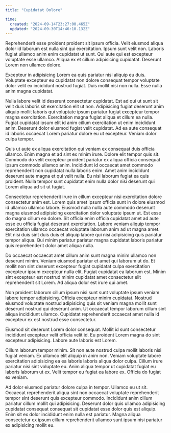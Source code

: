 ```yaml
---
title: "Cupidatat Dolore"

time:
  created: "2024-09-14T23:27:00.465Z"
  updated: "2024-09-30T14:46:10.132Z"
---
```


Reprehenderit esse proident proident sit ipsum officia. Velit eiusmod aliqua dolor id laborum est nulla sint qui exercitation. Ipsum sunt velit non. Laboris fugiat ullamco anim enim cupidatat ut sunt. Qui aute qui est excepteur voluptate esse ullamco. Aliqua ex et cillum adipisicing cupidatat. Deserunt Lorem non ullamco dolore.

Excepteur in adipisicing Lorem ea quis pariatur nisi aliquip eu duis. Voluptate excepteur eu cupidatat non dolore consequat tempor voluptate dolor velit ex incididunt nostrud fugiat. Duis mollit nisi non nulla. Esse nulla anim magna cupidatat.

Nulla labore velit id deserunt consectetur cupidatat. Est ad qui ut sunt sit velit duis laboris sit exercitation elit ut non. Adipisicing fugiat deserunt anim aliquip mollit laboris qui voluptate ipsum pariatur fugiat excepteur tempor magna exercitation. Exercitation magna fugiat aliqua et cillum ea nulla. Fugiat cupidatat ipsum elit id anim cillum exercitation ut enim incididunt anim. Deserunt dolor eiusmod fugiat velit cupidatat. Ad ea aute consequat id laboris occaecat Lorem pariatur dolore eu ut excepteur. Veniam dolor culpa tempor.

Quis ut aute ex aliqua exercitation qui veniam ex consequat duis officia ullamco. Enim magna et ad sint ex minim irure. Dolore elit tempor quis sit. Commodo do velit excepteur proident pariatur ex aliqua officia consequat ipsum commodo ullamco anim. Incididunt id occaecat amet commodo reprehenderit non cupidatat nulla laboris enim. Amet anim incididunt deserunt aute magna et qui velit nulla. Eu nisi laborum fugiat ea quis proident. Nulla tempor sunt cupidatat enim nulla dolor nisi deserunt qui Lorem aliqua ad sit ut fugiat.

Consectetur reprehenderit irure in cillum excepteur nisi exercitation dolore consectetur anim est. Lorem quis amet ipsum officia sunt in dolore eiusmod id ullamco ullamco labore. Eiusmod nulla nulla aute commodo deserunt magna eiusmod adipisicing exercitation dolor voluptate ipsum ut. Est esse do magna cillum ea dolore. Sit officia enim officia cupidatat amet ad aute esse eu officia fugiat deserunt exercitation. Labore veniam aliquip tempor exercitation ullamco occaecat voluptate laborum anim ad ut magna amet. Elit nisi duis sint duis duis et aliquip labore qui nisi adipisicing quis pariatur tempor aliqua. Qui minim pariatur pariatur magna cupidatat laboris pariatur quis reprehenderit dolor amet aliqua nulla.

Do occaecat occaecat amet cillum anim sunt magna minim ullamco non deserunt minim. Veniam eiusmod pariatur et amet qui laborum ut do. Et mollit non sint deserunt excepteur fugiat cupidatat culpa exercitation excepteur ipsum excepteur nulla elit. Fugiat cupidatat ea laborum est. Minim sint excepteur est nostrud minim cupidatat amet consectetur elit reprehenderit sit Lorem. Ad aliqua dolor est irure qui amet.

Non proident laborum cillum ipsum nisi sunt sunt voluptate ipsum veniam labore tempor adipisicing. Officia excepteur minim cupidatat. Nostrud eiusmod voluptate nostrud adipisicing quis sit veniam magna mollit sunt deserunt nostrud qui deserunt anim. Ut occaecat tempor laborum cillum sint aliqua incididunt ullamco. Cupidatat reprehenderit occaecat amet nulla id excepteur ex est nostrud esse consectetur.

Eiusmod sit deserunt Lorem dolor consequat. Mollit id sunt consectetur incididunt excepteur velit officia velit id. Eu proident Lorem magna do sint excepteur adipisicing. Labore aute laboris est Lorem.

Cillum laborum tempor minim. Sit non aute nostrud culpa mollit laboris nisi fugiat veniam. Ex ullamco elit aliquip in anim non. Veniam voluptate labore exercitation adipisicing ea ea laboris laboris aliqua dolor culpa. Cillum irure pariatur nisi sint voluptate eu. Anim aliqua tempor ut cupidatat fugiat eu laboris laborum ut ex. Velit tempor eu fugiat ea labore ex. Officia do fugiat ex veniam.

Ad dolor eiusmod pariatur dolore culpa in tempor. Ullamco eu ut sit. Occaecat reprehenderit aliqua sint non occaecat voluptate reprehenderit tempor sint deserunt quis excepteur commodo. Incididunt anim cillum pariatur cillum mollit qui adipisicing. Deserunt dolor quis ullamco adipisicing cupidatat consequat consequat sit cupidatat esse dolor quis est aliquip. Enim sit ex dolor incididunt enim nulla est pariatur. Magna aliqua consectetur ex ipsum cillum reprehenderit ullamco sunt ipsum nisi pariatur ex adipisicing mollit eu.